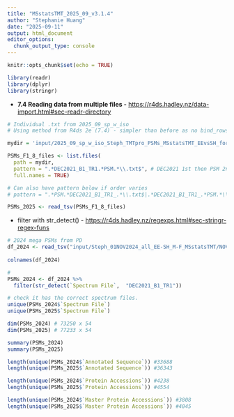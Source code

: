 ```yaml
---
title: "MSstatsTMT_2025_09_v3.1.4"
author: "Stephanie Huang"
date: "2025-09-11"
output: html_document
editor_options: 
  chunk_output_type: console
---
```


```r
knitr::opts_chunk$set(echo = TRUE)
```

```r
library(readr)
library(dplyr)
library(stringr)
```

-   **7.4 Reading data from multiple files -** <https://r4ds.hadley.nz/data-import.html#sec-readr-directory>

```r
# Individual .txt from 2025_09_sp_w_iso
# Using method from R4ds 2e (7.4) - simpler than before as no bind_rows is required.

mydir = 'input/2025_09_sp_w_iso_Steph_TMTpro_PSMs_MSstatsTMT_EEvsSH_for_PhD/txt_exports/'

PSMs_F1_8_files <- list.files(
  path = mydir, 
  pattern = ".*DEC2021_B1_TR1.*PSM.*\\.txt$", # DEC2021 1st then PSM 2nd & end .txt
  full.names = TRUE)

# Can also have pattern below if order varies
# pattern = ".*PSM.*DEC2021_B1_TR1_.*\\.txt$|.*DEC2021_B1_TR1_.*PSM.*\\.txt$",

PSMs_2025 <- read_tsv(PSMs_F1_8_files)

```

-   filter with str_detect() - <https://r4ds.hadley.nz/regexps.html#sec-stringr-regex-funs>

```r
# 2024 mega PSMs from PD
df_2024 <- read_tsv("input/Steph_01NOV2024_all_EE-SH_M-F_MSstatsTMT/NOV2024_PSMs__Steph_TMTpro-16plex_all.txt")
  
colnames(df_2024)

# 
PSMs_2024 <- df_2024 %>%
  filter(str_detect(`Spectrum File`,  "DEC2021_B1_TR1"))
```

```r
# check it has the correct spectrum files.
unique(PSMs_2024$`Spectrum File`)
unique(PSMs_2025$`Spectrum File`)

dim(PSMs_2024) # 73250 x 54
dim(PSMs_2025) # 77233 x 54
```

```r
summary(PSMs_2024)
summary(PSMs_2025)
```

```r
length(unique(PSMs_2024$`Annotated Sequence`)) #33688
length(unique(PSMs_2025$`Annotated Sequence`)) #36343

length(unique(PSMs_2024$`Protein Accessions`)) #4238
length(unique(PSMs_2025$`Protein Accessions`)) #4554

length(unique(PSMs_2024$`Master Protein Accessions`)) #3808
length(unique(PSMs_2025$`Master Protein Accessions`)) #4045

```

```r

```
